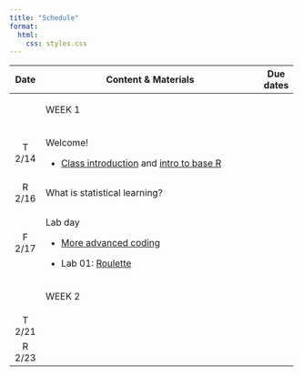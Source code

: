 ```yaml
---
title: "Schedule"
format:
  html:
    css: styles.css
---
```


::: column-page
+------------+----------------------------------------------------------------------------------------+------------+
| Date       | Content & Materials                                                                    | Due dates  |
+:==========:+========================================================================================+============+
|            | ::: important                                                                          |            |
|            | WEEK 1                                                                                 |            |
|            | :::                                                                                    |            |
+------------+----------------------------------------------------------------------------------------+------------+
| T 2/14     | Welcome!                                                                               |            |
|            |                                                                                        |            |
|            | -   [Class introduction](slides-00-welcome.qmd) and [intro to base R](live-code-1.qmd) |            |
+------------+----------------------------------------------------------------------------------------+------------+
| R 2/16     | What is statistical learning?                                                          |            |
+------------+----------------------------------------------------------------------------------------+------------+
| F 2/17     | Lab day                                                                                |            |
|            |                                                                                        |            |
|            | -   [More advanced coding](live-code-2.qmd)                                            |            |
|            |                                                                                        |            |
|            | -   Lab 01: [Roulette](lab-01-roulette.qmd)                                            |            |
+------------+----------------------------------------------------------------------------------------+------------+
|            | ::: important                                                                          |            |
|            | WEEK 2                                                                                 |            |
|            | :::                                                                                    |            |
+------------+----------------------------------------------------------------------------------------+------------+
| T 2/21     |                                                                                        |            |
+------------+----------------------------------------------------------------------------------------+------------+
| R 2/23     |                                                                                        |            |
+------------+----------------------------------------------------------------------------------------+------------+
:::
